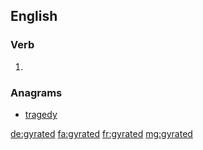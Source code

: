 ==English==

===Verb===
{{head|en}}

# {{en-past of|gyrate}}

===Anagrams===
* [[tragedy#English|tragedy]]

[[de:gyrated]]
[[fa:gyrated]]
[[fr:gyrated]]
[[mg:gyrated]]